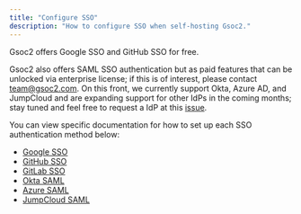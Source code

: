 ```yaml
---
title: "Configure SSO"
description: "How to configure SSO when self-hosting Gsoc2."
---
```


<Warning>
  Gsoc2 offers Google SSO and GitHub SSO for free.
  
  Gsoc2 also offers SAML SSO authentication but as paid features that can be unlocked via enterprise license; if this is of interest, please contact team@gsoc2.com.
  On this front, we currently support Okta, Azure AD, and JumpCloud and are expanding support for other IdPs in the coming months; stay tuned and feel free to request a IdP at this
  [issue](https://github.com/Gsoc2/gsoc2/issues/442).
</Warning>

You can view specific documentation for how to set up each SSO authentication method below:

- [Google SSO](/documentation/platform/sso/google)
- [GitHub SSO](/documentation/platform/sso/github)
- [GitLab SSO](/documentation/platform/sso/gitlab)
- [Okta SAML](/documentation/platform/sso/okta)
- [Azure SAML](/documentation/platform/sso/azure)
- [JumpCloud SAML](/documentation/platform/sso/jumpcloud)